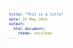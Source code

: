 ```yaml
---
title: "This is a title"
date: 25 May 2015
output:
  html_document:
    theme: cerulean
---
```

<style type="text/css">

body, td {
   font-size: 12px;
}
code.r{
  font-size: 8px;
}
pre {
  font-size: 8px
}
</style>